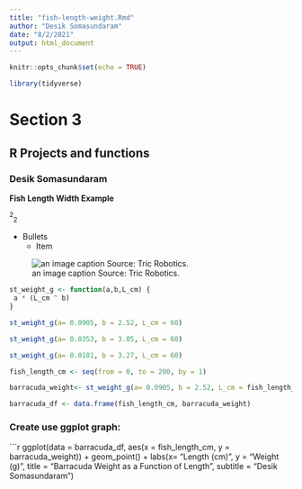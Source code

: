 ```yaml
---
title: "fish-length-weight.Rmd"
author: "Desik Somasundaram"
date: "8/2/2021"
output: html_document
---
```


```r
knitr::opts_chunk$set(echo = TRUE)

library(tidyverse)
```

# Section 3

## R Projects and functions

### Desik Somasundaram

**Fish Length Width Example**

^2^~2~


* Bullets
  + Item
  
![an image caption Source: Tric Robotics.](images/Tric.jpg)

```r
st_weight_g <- function(a,b,L_cm) {
 a * (L_cm ^ b)
}

st_weight_g(a= 0.0905, b = 2.52, L_cm = 60)

st_weight_g(a= 0.0353, b = 3.05, L_cm = 60)

st_weight_g(a= 0.0181, b = 3.27, L_cm = 60)

fish_length_cm <- seq(from = 0, to = 200, by = 1)

barracuda_weight<- st_weight_g(a= 0.0905, b = 2.52, L_cm = fish_length_cm)

barracuda_df <- data.frame(fish_length_cm, barracuda_weight)

```

### Create use ggplot graph:

```r

ggplot(data = barracuda_df, aes(x = fish_length_cm, y = barracuda_weight)) + 
  geom_point() +
  labs(x= "Length (cm)",
       y = "Weight (g)",
       title = "Barracuda Weight as a Function of Length",
       subtitle = "Desik Somasundaram")



